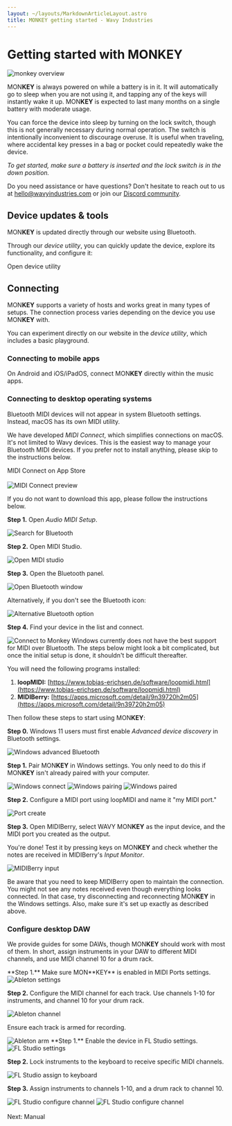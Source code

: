 ```yaml
---
layout: ~/layouts/MarkdownArticleLayout.astro
title: MONKEY getting started - Wavy Industries
---
```





# Getting started with MON**KEY**

<img alt="monkey overview" src={monkeyOverviewImg.src} />

MON**KEY** is always powered on while a battery is in it. It will automatically go to sleep when you are not using it, and tapping any of the keys will instantly wake it up. MON**KEY** is expected to last many months on a single battery with moderate usage.

You can force the device into sleep by turning on the lock switch, though this is not generally necessary during normal operation. The switch is intentionally inconvenient to discourage overuse. It is useful when traveling, where accidental key presses in a bag or pocket could repeatedly wake the device.

*To get started, make sure a battery is inserted and the lock switch is in the down position.*

Do you need assistance or have questions? Don't hesitate to reach out to us at hello@wavyindustries.com or join our [Discord community](https://discord.gg/4HQHERUW5K).

## Device updates & tools
MON**KEY** is updated directly through our website using Bluetooth.

<DeviceUpdateCheck client:load />

Through our *device utility*, you can quickly update the device, explore its functionality, and configure it:

<LinkButton href={routes.deviceUtility} target="_blank">Open device utility</LinkButton>

## Connecting

MON**KEY** supports a variety of hosts and works great in many types of setups. The connection process varies depending on the device you use MON**KEY** with. 

You can experiment directly on our website in the *device utility*, which includes a basic playground.

### Connecting to mobile apps
On Android and iOS/iPadOS, connect MON**KEY** directly within the music apps.

### Connecting to desktop operating systems

<Accordion title="macOS">
  <NoteInfo>Bluetooth MIDI devices will not appear in system Bluetooth settings. Instead, macOS has its own MIDI utility.</NoteInfo>

  We have developed _MIDI Connect_, which simplifies connections on macOS. It's not limited to Wavy devices. This is the easiest way to manage your Bluetooth MIDI devices. If you prefer not to install anything, please skip to the instructions below.

  <LinkButton target="_blank" href={routes.midiConnectAppStore}>MIDI Connect on App Store</LinkButton>
  <br />
  <br />
  <img src={midiConnectImg.src} alt="MIDI Connect preview" />

  If you do not want to download this app, please follow the instructions below.

  **Step 1.** Open _Audio MIDI Setup_.

  <img alt="Search for Bluetooth" src={macConnect.src} />

  **Step 2.** Open MIDI Studio.

  <img alt="Open MIDI studio" src={macConnect2Img.src} />

  **Step 3.** Open the Bluetooth panel.

  <img alt="Open Bluetooth window" src={macConnect3Img.src} />

  Alternatively, if you don't see the Bluetooth icon:

  <img alt="Alternative Bluetooth option" src={macConnect3AltImg.src} />

  **Step 4.** Find your device in the list and connect.

  <img alt="Connect to Monkey" src={macConnect4Img.src} />
</Accordion>

<Accordion title="Windows">
  Windows currently does not have the best support for MIDI over Bluetooth. The steps below might look a bit complicated, but once the initial setup is done, it shouldn't be difficult thereafter.

  You will need the following programs installed:

  1. **loopMIDI:** [https://www.tobias-erichsen.de/software/loopmidi.html](https://www.tobias-erichsen.de/software/loopmidi.html)
  2. **MIDIBerry:** [https://apps.microsoft.com/detail/9n39720h2m05](https://apps.microsoft.com/detail/9n39720h2m05)

  Then follow these steps to start using MON**KEY**:

  **Step 0.** Windows 11 users must first enable _Advanced device discovery_ in Bluetooth settings.

  <img alt="Windows advanced Bluetooth" src={windowsConnect0Img.src} />

  **Step 1.** Pair MON**KEY** in Windows settings. You only need to do this if MON**KEY** isn't already paired with your computer.

  <img alt="Windows connect" src={windowsConnect1Img.src} />
  <img alt="Windows pairing" src={windowsConnect2Img.src} />
  <img alt="Windows paired" src={windowsConnect3Img.src} />

  **Step 2.** Configure a MIDI port using loopMIDI and name it "my MIDI port."

  <img alt="Port create" src={windowsConnect4Img.src} />

  **Step 3.** Open MIDIBerry, select WAVY MON**KEY** as the input device, and the MIDI port you created as the output.

  You're done! Test it by pressing keys on MON**KEY** and check whether the notes are received in MIDIBerry's _Input Monitor_.

  <img alt="MIDIBerry input" src={windowsConnect5Img.src} />

  Be aware that you need to keep MIDIBerry open to maintain the connection. You might not see any notes received even though everything looks connected. In that case, try disconnecting and reconnecting MON**KEY** in the Windows settings. Also, make sure it's set up exactly as described above.
</Accordion>

### Configure desktop DAW

We provide guides for some DAWs, though MON**KEY** should work with most of them. In short, assign instruments in your DAW to different MIDI channels, and use MIDI channel 10 for a drum rack.

<Accordion title="Ableton Live">
  **Step 1.** Make sure MON**KEY** is enabled in MIDI Ports settings.

  <img alt="Ableton settings" src={abletonSettingsImg.src} />

  **Step 2.** Configure the MIDI channel for each track. Use channels 1-10 for instruments, and channel 10 for your drum rack.

  <img alt="Ableton channel" src={abletonChannelImg.src} />

  Ensure each track is armed for recording.

  <img alt="Ableton arm" src={abletonArmImg.src} />
</Accordion>

<Accordion title="FL Studio">
  **Step 1.** Enable the device in FL Studio settings.

  <img alt="FL Studio settings" src={flStudioEnableImg.src} />

  **Step 2.** Lock instruments to the keyboard to receive specific MIDI channels.

  <img alt="FL Studio assign to keyboard" src={flStudioAssignImg.src} />

  **Step 3.** Assign instruments to channels 1-10, and a drum rack to channel 10.

  <img alt="FL Studio configure channel" src={flStudioCh1SelectImg.src} />
  <img alt="FL Studio configure channel" src={flStudioCh10SelectImg.src} />
</Accordion>

<br/>
<br/>
<LinkButton href={routes.monkeyManual} type="highlight">Next: Manual</LinkButton>
<br/>
<br/>
<br/>
<br/>
